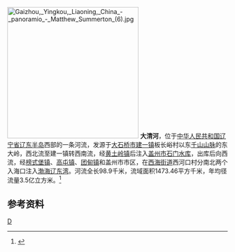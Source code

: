 {{Otheruses|大清河 (消歧义)|other=同名或類似名的其它條目描述}}
[[File:Gaizhou,_Yingkou,_Liaoning,_China_-_panoramio_-_Matthew_Summerton_(6).jpg|300px]]
'''大清河'''，位于[[中华人民共和国|中华人民共和国]][[辽宁省|辽宁省]][[辽东半岛|辽东半岛]]西部的一条河流，发源于[[大石桥市|大石桥市]][[建一镇|建一镇]]板长峪村以东[[千山山脉|千山山脉]]的东大岭，西北流至建一镇转西南流，经[[黄土岭镇|黄土岭镇]]后注入[[盖州市|盖州市]][[石门水库_(盖州)|石门水库]]，出库后向西流，经[[榜式堡镇|榜式堡镇]]、[[高屯镇_(盖州市)|高屯镇]]、[[团甸镇|团甸镇]]和盖州市市区，在[[西海街道|西海街道]]西河口村分南北两个入海口注入[[渤海|渤海]][[辽东湾|辽东湾]]。河流全长98.9千米，流域面积1473.46平方千米，年均径流量3.5亿立方米。<ref name="中国河湖大典">{{cite book zh |author=《[[中国河湖大典|中国河湖大典]]》编纂委员会 |title=《中国河湖大典·黑龙江、辽河卷》 |format=M |edition=1 |location=北京 |publisher=中国水利水电出版社 |date=2014年4月 |pages=349页 |id= ISBN 978-7-5170-1950-3}}</ref>
==参考资料==
{{reflist}}

{{China-river-stub}}
[[Category:辽宁河流|D]]